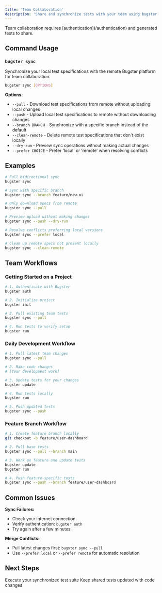 ```yaml
---
title: 'Team Collaboration'
description: 'Share and synchronize tests with your team using bugster sync'
---
```


<Note>
  Team collaboration requires [authentication](/authentication) and generated tests to share.
</Note>

## Command Usage

### `bugster sync`

Synchronize your local test specifications with the remote Bugster platform for team collaboration.

```bash
bugster sync [OPTIONS]
```

**Options:**
- `--pull` - Download test specifications from remote without uploading local changes
- `--push` - Upload local test specifications to remote without downloading changes
- `--branch BRANCH` - Synchronize with a specific branch instead of the default
- `--clean-remote` - Delete remote test specifications that don't exist locally
- `--dry-run` - Preview sync operations without making actual changes
- `--prefer CHOICE` - Prefer 'local' or 'remote' when resolving conflicts

## Examples

```bash
# Full bidirectional sync
bugster sync

# Sync with specific branch
bugster sync --branch feature/new-ui

# Only download specs from remote
bugster sync --pull

# Preview upload without making changes
bugster sync --push --dry-run

# Resolve conflicts preferring local versions
bugster sync --prefer local

# Clean up remote specs not present locally
bugster sync --clean-remote
```

## Team Workflows

### Getting Started on a Project
```bash
# 1. Authenticate with Bugster
bugster auth

# 2. Initialize project
bugster init

# 3. Pull existing team tests
bugster sync --pull

# 4. Run tests to verify setup
bugster run
```

### Daily Development Workflow
```bash
# 1. Pull latest team changes
bugster sync --pull

# 2. Make code changes
# [Your development work]

# 3. Update tests for your changes
bugster update

# 4. Run tests locally
bugster run

# 5. Push updated tests
bugster sync --push
```

### Feature Branch Workflow
```bash
# 1. Create feature branch locally
git checkout -b feature/user-dashboard

# 2. Pull base tests
bugster sync --pull --branch main

# 3. Work on feature and update tests
bugster update
bugster run

# 4. Push feature-specific tests
bugster sync --push --branch feature/user-dashboard
```

## Common Issues

**Sync Failures:**
- Check your internet connection
- Verify authentication: `bugster auth`
- Try again after a few minutes

**Merge Conflicts:**
- Pull latest changes first: `bugster sync --pull`
- Use `--prefer local` or `--prefer remote` for automatic resolution

## Next Steps

<CardGroup cols={2}>
  <Card title="Run Tests" icon="play" href="/commands/test-execution">
    Execute your synchronized test suite
  </Card>
  
  <Card title="Test Maintenance" icon="wrench" href="/commands/test-maintenance">
    Keep shared tests updated with code changes
  </Card>
</CardGroup> 